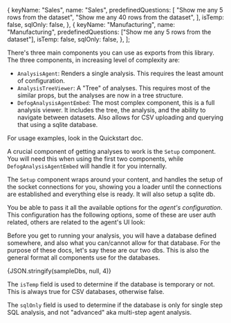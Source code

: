 
  {
    keyName: "Sales",
    name: "Sales",
    predefinedQuestions: [
      "Show me any 5 rows from the dataset",
      "Show me any 40 rows from the dataset",
    ],
    isTemp: false,
    sqlOnly: false,
  },
  {
    keyName: "Manufacturing",
    name: "Manufacturing",
    predefinedQuestions: ["Show me any 5 rows from the dataset"],
    isTemp: false,
    sqlOnly: false,
  },
];

There's three main components you can use as exports from this library. The three components, in increasing level of complexity are:

- `AnalysisAgent`: Renders a single analysis. This requires the least amount of configuration.
- `AnalysisTreeViewer`: A "Tree" of analyses. This requires most of the similar props, but the analyses are now in a tree structure.
- `DefogAnalysisAgentEmbed`: The most complex component, this is a full analysis viewer. It includes the tree, the analysis, and the ability to navigate between datasets. Also allows for CSV uploading and querying that using a sqlite database.

For usage examples, look in the Quickstart doc.

A crucial component of getting analyses to work is the `Setup` component. You will need this when using the first two components, while `DefogAnalysisAgentEmbed` will handle it for you internally.

The `Setup` component wraps around your content, and handles the setup of the socket connections for you, showing you a loader until the connections are established and everything else is ready. It will also setup a sqlite db.

You be able to pass it all the available options for the _agent's configuration_. This configuration has the following options, some of these are user auth related, others are related to the agent's UI look:

<ConfigTable />

Before you get to running your analysis, you will have a database defined somewhere, and also what you can/cannot allow for that database. For the purpose of these docs, let's say these are our two dbs. This is also the general format all components use for the databases.

<div className="text-gray-500 whitespace-pre !text-sm !font-mono !my-4 !p-2 bg-gray-50">
  {JSON.stringify(sampleDbs, null, 4)}
</div>

The `isTemp` field is used to determine if the database is temporary or not. This is always true for CSV databases, otherwise false.

The `sqlOnly` field is used to determine if the database is only for single step SQL analysis, and not "advanced" aka multi-step agent analysis.
